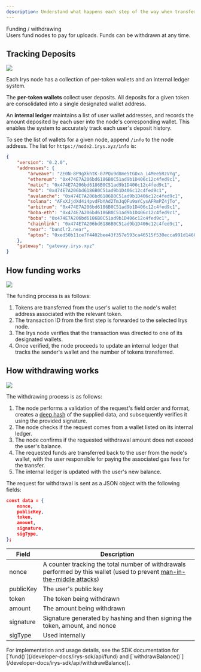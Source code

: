 ```yaml
---
description: Understand what happens each step of the way when transferring tokens to or from a node.
---
```



<div className="flex flex-col mt-5">
	<div className="flex items-end">
		<div className="">
			<Heading level={1}>Funding / withdrawing</Heading>
		</div>
	</div>
</div>
Users fund nodes to pay for uploads. Funds can be withdrawn at any time.

## Tracking Deposits

<img className="border border-[#FEF4EE] rounded mt-5 w-5/6" src="/img/learn/irys-tracking-deposits.png" />

Each Irys node has a collection of per-token wallets and an internal ledger system.

The **per-token wallets** collect user deposits. All deposits for a given token are consolidated into a single designated wallet address.

An **internal ledger** maintains a list of user wallet addresses, and records the amount deposited by each user into the node's corresponding wallet. This enables the system to accurately track each user's deposit history.

To see the list of wallets for a given node, append `/info` to the node address. The list for `https://node2.irys.xyz/info` is:

```json
{
	"version": "0.2.0",
	"addresses": {
		"arweave": "ZE0N-8P9gXkhtK-07PQu9d8me5tGDxa_i4Mee5RzVYg",
		"ethereum": "0x474E7A206bd6186B0C51ad9b1D406c12c4fed9c1",
		"matic": "0x474E7A206bd6186B0C51ad9b1D406c12c4fed9c1",
		"bnb": "0x474E7A206bd6186B0C51ad9b1D406c12c4fed9c1",
		"avalanche": "0x474E7A206bd6186B0C51ad9b1D406c12c4fed9c1",
		"solana": "AFxXJjdXd4i4pvdFbYAd2TmJqQFu9aYCysAFRmPZ4jTo",
		"arbitrum": "0x474E7A206bd6186B0C51ad9b1D406c12c4fed9c1",
		"boba-eth": "0x474E7A206bd6186B0C51ad9b1D406c12c4fed9c1",
		"boba": "0x474E7A206bd6186B0C51ad9b1D406c12c4fed9c1",
		"chainlink": "0x474E7A206bd6186B0C51ad9b1D406c12c4fed9c1",
		"near": "bundlr2.near",
		"aptos": "0xed50b11ce7f4402bee43f357e593ca46515f530ecca991d1460dc0557617d033"
	},
	"gateway": "gateway.irys.xyz"
}
```

## How funding works

<img className="border border-[#FEF4EE] rounded mt-5 w-5/6" src="/img/learn/irys-funding.png" />

The funding process is as follows:

1. Tokens are transferred from the user's wallet to the node's wallet address associated with the relevant token.
2. The transaction ID from the first step is forwarded to the selected Irys node.
3. The Irys node verifies that the transaction was directed to one of its designated wallets.
4. Once verified, the node proceeds to update an internal ledger that tracks the sender's wallet and the number of tokens transferred.

## How withdrawing works

<img className="border border-[#FEF4EE] rounded mt-5 w-5/6" src="/img/learn/irys-withdrawing.png" />

The withdrawing process is as follows:

1. The node performs a validation of the request's field order and format, creates a [deep hash](/terminology#deep-hash) of the supplied data, and subsequently verifies it using the provided signature.
2. The node checks if the request comes from a wallet listed on its internal ledger.
3. The node confirms if the requested withdrawal amount does not exceed the user's balance.
4. The requested funds are transferred back to the user from the node's wallet, with the user responsible for paying the associated gas fees for the transfer.
5. The internal ledger is updated with the user's new balance.

The request for withdrawal is sent as a JSON object with the following fields:

```json
const data = {
	nonce,
	publicKey,
	token,
	amount,
	signature,
	sigType,
};
```

| Field     | Description                                                                                                                                                                       |
| --------- | --------------------------------------------------------------------------------------------------------------------------------------------------------------------------------- |
| nonce     | A counter tracking the total number of withdrawals performed by this wallet (used to prevent [man-in-the-middle attacks](https://en.wikipedia.org/wiki/Man-in-the-middle_attack)) |
| publicKey | The user's public key                                                                                                                                                             |
| token     | The token being withdrawn                                                                                                                                                         |
| amount    | The amount being withdrawn                                                                                                                                                        |
| signature | Signature generated by hashing and then signing the token, amount, and nonce                                                                                                      |
| sigType   | Used internally                                                                                                                                                                   |

<Callout type="info" emoji="ℹ️">
	For implementation and usage details, see the SDK documentation for [`fund()`](/developer-docs/irys-sdk/api/fund) and
	[`withdrawBalance()`](/developer-docs/irys-sdk/api/withdrawBalance)).
</Callout>
